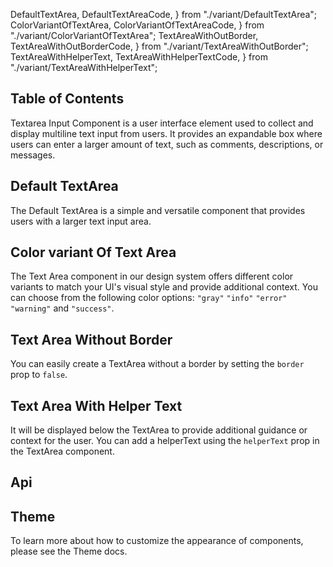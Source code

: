   DefaultTextArea,
  DefaultTextAreaCode,
} from "./variant/DefaultTextArea";
  ColorVariantOfTextArea,
  ColorVariantOfTextAreaCode,
} from "./variant/ColorVariantOfTextArea";
  TextAreaWithOutBorder,
  TextAreaWithOutBorderCode,
} from "./variant/TextAreaWithOutBorder";
  TextAreaWithHelperText,
  TextAreaWithHelperTextCode,
} from "./variant/TextAreaWithHelperText";


## Table of Contents

Textarea Input Component is a user interface element used to collect and display multiline text input from users. It provides an expandable box where users can enter a larger amount of text, such as comments, descriptions, or messages.

## Default TextArea

The Default TextArea is a simple and versatile component that provides users with a larger text input area.

<CodePreview code={DefaultTextAreaCode}>
  <DefaultTextArea />
</CodePreview>

## Color variant Of Text Area

The Text Area component in our design system offers different color variants to match your UI's visual style and provide additional context. You can choose from the following color options: `"gray"` `"info"` `"error"` `"warning"` and `"success"`.

<CodePreview code={ColorVariantOfTextAreaCode}>
  <ColorVariantOfTextArea />
</CodePreview>

## Text Area Without Border

You can easily create a TextArea without a border by setting the `border` prop to `false`.

<CodePreview code={TextAreaWithOutBorderCode}>
  <TextAreaWithOutBorder />
</CodePreview>

## Text Area With Helper Text

It will be displayed below the TextArea to provide additional guidance or context for the user. You can add a helperText using the `helperText` prop in the TextArea component.

<CodePreview code={TextAreaWithHelperTextCode}>
  <TextAreaWithHelperText />
</CodePreview>

## Api

<ComponentApi data={textareaApiData} />

## Theme

To learn more about how to customize the appearance of components, please see the Theme docs.

<CssThemePreview code={useTheme().theme.formControls.textarea} />
